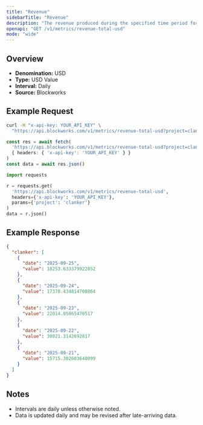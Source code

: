 ```yaml
---
title: "Revenue"
sidebarTitle: "Revenue"
description: "The revenue produced during the specified time period for given project."
openapi: "GET /v1/metrics/revenue-total-usd"
mode: "wide"
---
```


## Overview

- **Denomination:** USD
- **Type:** USD Value
- **Interval:** Daily
- **Source:** Blockworks

## Example Request

<CodeGroup>

```bash cURL
curl -H "x-api-key: YOUR_API_KEY" \
  "https://api.blockworks.com/v1/metrics/revenue-total-usd?project=clanker"
```

```typescript TypeScript
const res = await fetch(
  'https://api.blockworks.com/v1/metrics/revenue-total-usd?project=clanker',
  { headers: { 'x-api-key': 'YOUR_API_KEY' } }
)
const data = await res.json()
```

```python Python
import requests

r = requests.get(
  'https://api.blockworks.com/v1/metrics/revenue-total-usd',
  headers={'x-api-key': 'YOUR_API_KEY'},
  params={'project': 'clanker'}
)
data = r.json()
```

</CodeGroup>

## Example Response

```json
{
  "clanker": [
    {
      "date": "2025-09-25",
      "value": 18253.633379922852
    },
    {
      "date": "2025-09-24",
      "value": 17378.434814708864
    },
    {
      "date": "2025-09-23",
      "value": 22014.05865470517
    },
    {
      "date": "2025-09-22",
      "value": 30821.3142692817
    },
    {
      "date": "2025-09-21",
      "value": 15715.302603640099
    }
  ]
}
```

## Notes
- Intervals are daily unless otherwise noted.
- Data is updated daily and may be revised after late-arriving data.